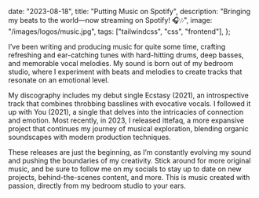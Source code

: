 

  date: "2023-08-18",
  title: "Putting Music on Spotify",
  description: "Bringing my beats to the world—now streaming on Spotify! 🎧🎶",
  image: "/images/logos/music.jpg",
  tags: ["tailwindcss", "css", "frontend"],
};


I’ve been writing and producing music for quite some time, crafting refreshing and ear-catching tunes with hard-hitting drums, deep basses, and memorable vocal melodies. My sound is born out of my bedroom studio, where I experiment with beats and melodies to create tracks that resonate on an emotional level.

My discography includes my debut single Ecstasy (2021), an introspective track that combines throbbing basslines with evocative vocals. I followed it up with You (2021), a single that delves into the intricacies of connection and emotion. Most recently, in 2023, I released ittefaq, a more expansive project that continues my journey of musical exploration, blending organic soundscapes with modern production techniques.

These releases are just the beginning, as I’m constantly evolving my sound and pushing the boundaries of my creativity. Stick around for more original music, and be sure to follow me on my socials to stay up to date on new projects, behind-the-scenes content, and more. This is music created with passion, directly from my bedroom studio to your ears.
